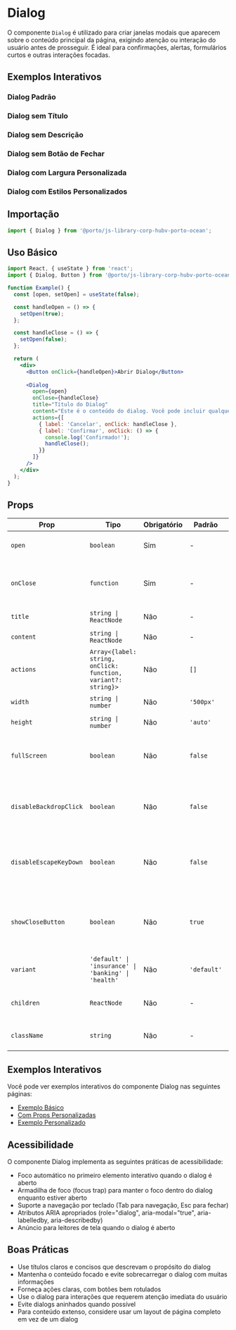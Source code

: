 
<Meta title="Components/Dialog" of={DialogStories} />

# Dialog

O componente `Dialog` é utilizado para criar janelas modais que aparecem sobre o conteúdo principal da página, exigindo atenção ou interação do usuário antes de prosseguir. É ideal para confirmações, alertas, formulários curtos e outras interações focadas.

## Exemplos Interativos

### Dialog Padrão
<Canvas>
  <Story of={DialogStories.DefaultDialog} />
</Canvas>

### Dialog sem Título
<Canvas>
  <Story of={DialogStories.WithoutTitle} />
</Canvas>

### Dialog sem Descrição
<Canvas>
  <Story of={DialogStories.WithoutDescription} />
</Canvas>

### Dialog sem Botão de Fechar
<Canvas>
  <Story of={DialogStories.WithoutCloseButton} />
</Canvas>

### Dialog com Largura Personalizada
<Canvas>
  <Story of={DialogStories.CustomWidth} />
</Canvas>

### Dialog com Estilos Personalizados
<Canvas>
  <Story of={DialogStories.CustomStyles} />
</Canvas>

## Importação

```jsx
import { Dialog } from '@porto/js-library-corp-hubv-porto-ocean';
```

## Uso Básico

```jsx
import React, { useState } from 'react';
import { Dialog, Button } from '@porto/js-library-corp-hubv-porto-ocean';

function Example() {
  const [open, setOpen] = useState(false);

  const handleOpen = () => {
    setOpen(true);
  };

  const handleClose = () => {
    setOpen(false);
  };

  return (
    <div>
      <Button onClick={handleOpen}>Abrir Dialog</Button>
      
      <Dialog
        open={open}
        onClose={handleClose}
        title="Título do Dialog"
        content="Este é o conteúdo do dialog. Você pode incluir qualquer texto ou componentes aqui."
        actions={[
          { label: 'Cancelar', onClick: handleClose },
          { label: 'Confirmar', onClick: () => {
            console.log('Confirmado!');
            handleClose();
          }}
        ]}
      />
    </div>
  );
}
```

## Props

| Prop | Tipo | Obrigatório | Padrão | Descrição |
|------|------|-------------|--------|-----------|
| `open` | `boolean` | Sim | - | Controla a visibilidade do dialog |
| `onClose` | `function` | Sim | - | Função chamada quando o dialog é fechado |
| `title` | `string \| ReactNode` | Não | - | Título do dialog |
| `content` | `string \| ReactNode` | Não | - | Conteúdo do dialog |
| `actions` | `Array<{label: string, onClick: function, variant?: string}>` | Não | `[]` | Botões de ação no rodapé do dialog |
| `width` | `string \| number` | Não | `'500px'` | Largura do dialog |
| `height` | `string \| number` | Não | `'auto'` | Altura do dialog |
| `fullScreen` | `boolean` | Não | `false` | Se verdadeiro, o dialog ocupa toda a tela |
| `disableBackdropClick` | `boolean` | Não | `false` | Se verdadeiro, clicar no backdrop não fecha o dialog |
| `disableEscapeKeyDown` | `boolean` | Não | `false` | Se verdadeiro, pressionar ESC não fecha o dialog |
| `showCloseButton` | `boolean` | Não | `true` | Controla a exibição do botão de fechar no canto superior direito |
| `variant` | `'default' \| 'insurance' \| 'banking' \| 'health'` | Não | `'default'` | Variante visual do dialog |
| `children` | `ReactNode` | Não | - | Conteúdo alternativo ao prop `content` |
| `className` | `string` | Não | - | Classes CSS adicionais |

## Exemplos Interativos

Você pode ver exemplos interativos do componente Dialog nas seguintes páginas:

- [Exemplo Básico](/story/components-dialog-examples--default)
- [Com Props Personalizadas](/story/components-dialog-examples--with-custom-props)
- [Exemplo Personalizado](/story/components-dialog-examples--custom-example)
## Acessibilidade

O componente Dialog implementa as seguintes práticas de acessibilidade:

- Foco automático no primeiro elemento interativo quando o dialog é aberto
- Armadilha de foco (focus trap) para manter o foco dentro do dialog enquanto estiver aberto
- Suporte a navegação por teclado (Tab para navegação, Esc para fechar)
- Atributos ARIA apropriados (role="dialog", aria-modal="true", aria-labelledby, aria-describedby)
- Anúncio para leitores de tela quando o dialog é aberto

## Boas Práticas

- Use títulos claros e concisos que descrevam o propósito do dialog
- Mantenha o conteúdo focado e evite sobrecarregar o dialog com muitas informações
- Forneça ações claras, com botões bem rotulados
- Use o dialog para interações que requerem atenção imediata do usuário
- Evite dialogs aninhados quando possível
- Para conteúdo extenso, considere usar um layout de página completo em vez de um dialog
